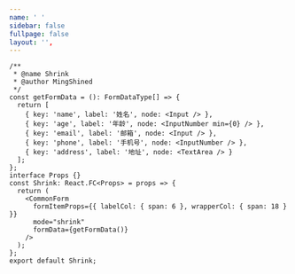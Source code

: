 ```yaml
---
name: ' '
sidebar: false
fullpage: false
layout: '',
---
```


```tsx
/**
 * @name Shrink
 * @author MingShined
 */
const getFormData = (): FormDataType[] => {
  return [
    { key: 'name', label: '姓名', node: <Input /> },
    { key: 'age', label: '年龄', node: <InputNumber min={0} /> },
    { key: 'email', label: '邮箱', node: <Input /> },
    { key: 'phone', label: '手机号', node: <InputNumber /> },
    { key: 'address', label: '地址', node: <TextArea /> }
  ];
};
interface Props {}
const Shrink: React.FC<Props> = props => {
  return (
    <CommonForm
      formItemProps={{ labelCol: { span: 6 }, wrapperCol: { span: 18 } }}
      mode="shrink"
      formData={getFormData()}
    />
  );
};
export default Shrink;
```
